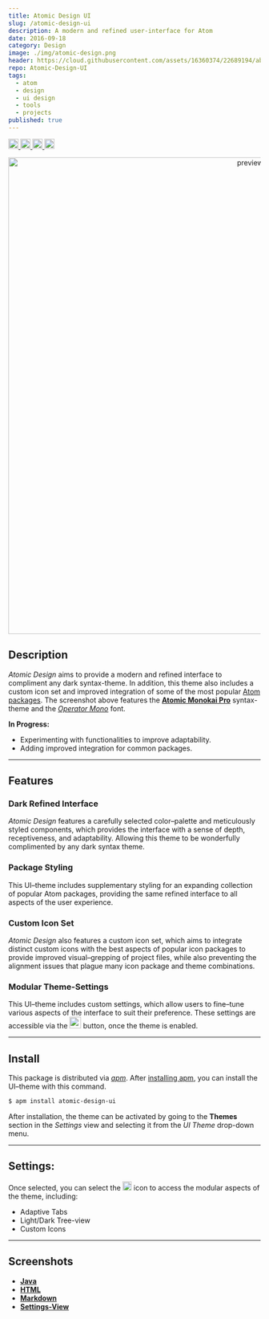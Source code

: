 ---
title: Atomic Design UI
slug: /atomic-design-ui
description: A modern and refined user-interface for Atom
date: 2016-09-18
category: Design
image: ./img/atomic-design.png
header: https://cloud.githubusercontent.com/assets/16360374/22689194/ab4e61f4-ece4-11e6-8732-b613ffaeb2e7.png
repo: Atomic-Design-UI
tags:
  - atom
  - design
  - ui design
  - tools
  - projects
published: true
---

<p className='badges flex'>
	<a className='pr-3' href='https://atom.io/themes/atomic-design-ui'>
		<img src='https://img.shields.io/apm/v/atomic-design-ui.svg?' height='20' alt='version' title='Version'/>
	</a>
	<a className='pr-3' href='https://opensource.org/licenses/MIT'>
		<img src='https://img.shields.io/apm/l/atomic-design-ui.svg?' height='20' alt='license' title='License'/>
	</a>
  <a className='pr-3' href='https://atom.io/themes/atomic-design-ui'>
    <img src='https://img.shields.io/apm/dm/atomic-design-ui.svg?maxAge=2592000?' height='20' alt='downloads' title='Downloads'/>
  </a>
	<a className='pr-3' href='https://atom.io/themes/atomic-design-ui'>
		<img src='https://badges.frapsoft.com/os/v1/open-source.svg?v=103' height='20' alt='open source' title='Open Source'/>
	</a>
</p>

<p align='center'>
  <img src='https://user-images.githubusercontent.com/16360374/59972362-78e27d00-9542-11e9-8a51-2bf0ce345661.png' alt='preview' title='Preview' width='950'/>
</p>

## Description

*Atomic Design* aims to provide a modern and refined interface to compliment any dark syntax-theme.<!--, featuring modifications that focus on improving the efficiency and clarity of the interface. Designed with an emphasis on clarity and efficiency, . --> In addition, this theme also includes a custom icon set and improved integration of some of the most popular [Atom packages].
The screenshot above features the **[Atomic Monokai Pro]** syntax-theme and the *[Operator Mono]* font.

**In Progress:**
  * Experimenting with functionalities to improve adaptability.
  * Adding improved integration for common packages.

___________________________

## Features

### Dark Refined Interface
*Atomic Design* features a carefully selected color&ndash;palette and meticulously styled components, which provides the interface with a sense of depth, receptiveness, and adaptability. Allowing this theme to be wonderfully complimented by any dark syntax theme.

### Package Styling
This UI&ndash;theme includes supplementary styling for an expanding collection of popular Atom packages, providing the same refined interface to all aspects of the user experience.

### Custom Icon Set
*Atomic Design* also features a custom icon set, which aims to integrate distinct custom icons with the best aspects of popular icon packages to provide improved visual&ndash;grepping of project files, while also preventing the alignment issues that plague many icon package and theme combinations.

### Modular Theme-Settings
This UI&ndash;theme includes custom settings, which allow users to fine&ndash;tune various aspects of the interface to suit their preference. These settings are accessible via the <img src='https://cloud.githubusercontent.com/assets/16360374/22728369/572ca3fc-ed92-11e6-8f35-5f1da6078b4f.png' className='inline-flex bg-opacity-80 max-w-8 h-6 mx-0' height='23' alt='settings'/> button, once the theme is enabled.

___________________________

## Install
This package is distributed via *[apm]*. After [installing apm], you can install the UI&ndash;theme with this command.

```bash
$ apm install atomic-design-ui
```

After installation, the theme can be activated by going to the **Themes** section in the *Settings* view and selecting it from the *UI Theme* drop-down menu.

___________________________

## Settings:
Once selected, you can select the  <img src='https://cloud.githubusercontent.com/assets/16360374/21959455/1719f490-da7d-11e6-9137-65089a686d52.png' className='inline-flex bg-opacity-80 max-w-8 h-6 mx-0' height='18' alt='settings' Title='Settings' />  icon to access the modular aspects of the theme, including:
  * Adaptive Tabs
  * Light/Dark Tree-view
  * Custom Icons

___________________________

## Screenshots

  * **[Java]**
  * **[HTML]**
  * **[Markdown]**
  * **[Settings-View]**



[Atom Dark UI]: https://github.com/atom/atom-dark-ui
[Atomic Monokai Pro]: https://atom.io/themes/atomic-monokai-pro-syntax
[Atom packages]: https://atom.io/packages
[packages]: https://github.com/tterb/atomic-delight-ui/wiki/packages
[syntax-theme]: https://github.com/tterb/atom-delight-syntax
[Operator Mono]: https://www.typography.com/fonts/operator/styles/

[apm]: https://atom.io/themes
[installing apm]: https://github.com/atom/apm#installing

[Java]: https://cloud.githubusercontent.com/assets/16360374/18231369/234c6126-726d-11e6-8858-d9ed8df8e7e3.png
[HTML]: https://cloud.githubusercontent.com/assets/16360374/18231558/6cba7498-7271-11e6-9575-d4448e5910d5.png
[Markdown]: https://cloud.githubusercontent.com/assets/16360374/18231352/9642c068-726c-11e6-857a-7e3d76293f88.png
[Settings-View]: https://cloud.githubusercontent.com/assets/16360374/18231373/3048eb88-726d-11e6-9ae8-a87e24c11f67.png
